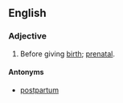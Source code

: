 ==English==

===Adjective===
{{en-adj|-}}

# Before giving [[birth]]; [[prenatal]].

====Antonyms====
* {{sense|before giving birth}} [[postpartum]]